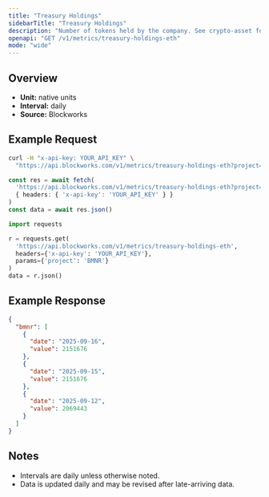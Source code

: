```yaml
---
title: "Treasury Holdings"
sidebarTitle: "Treasury Holdings"
description: "Number of tokens held by the company. See crypto-asset for asset indicator"
openapi: "GET /v1/metrics/treasury-holdings-eth"
mode: "wide"
---
```


## Overview

- **Unit:** native units
- **Interval:** daily
- **Source:** Blockworks

## Example Request

<CodeGroup>

```bash cURL
curl -H "x-api-key: YOUR_API_KEY" \
  "https://api.blockworks.com/v1/metrics/treasury-holdings-eth?project=BMNR"
```

```typescript TypeScript
const res = await fetch(
  'https://api.blockworks.com/v1/metrics/treasury-holdings-eth?project=BMNR',
  { headers: { 'x-api-key': 'YOUR_API_KEY' } }
)
const data = await res.json()
```

```python Python
import requests

r = requests.get(
  'https://api.blockworks.com/v1/metrics/treasury-holdings-eth',
  headers={'x-api-key': 'YOUR_API_KEY'},
  params={'project': 'BMNR'}
)
data = r.json()
```

</CodeGroup>

## Example Response

```json
{
  "bmnr": [
    {
      "date": "2025-09-16",
      "value": 2151676
    },
    {
      "date": "2025-09-15",
      "value": 2151676
    },
    {
      "date": "2025-09-12",
      "value": 2069443
    }
  ]
}
```

## Notes
- Intervals are daily unless otherwise noted.
- Data is updated daily and may be revised after late-arriving data.